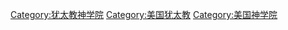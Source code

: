 [[Category:犹太教神学院|Category:犹太教神学院]]
[[Category:美国犹太教|Category:美国犹太教]]
[[Category:美国神学院|Category:美国神学院]]